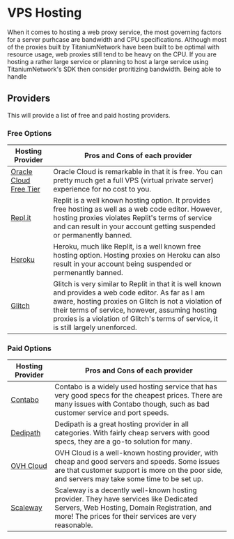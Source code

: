 # VPS Hosting

When it comes to hosting a web proxy service, the most governing factors for a server purhcase are bandwidth and CPU specifications.
Although most of the proxies built by TitaniumNetwork have been built to be optimal with resource usage, web proxies still tend to be heavy on the CPU.
If you are hosting a rather large service or planning to host a large service using TitaniumNetwork's SDK then consider proritizing bandwidth. Being able to handle

## Providers

This will provide a list of free and paid hosting providers.

### Free Options

| Hosting Provider                                            | Pros and Cons of each provider                                                                                                                                                                                                                                                                         |
| ----------------------------------------------------------- | ------------------------------------------------------------------------------------------------------------------------------------------------------------------------------------------------------------------------------------------------------------------------------------------------------ |
| [Oracle Cloud Free Tier](https://www.oracle.com/cloud/free) | Oracle Cloud is remarkable in that it is free. You can pretty much get a full VPS (virtual private server) experience for no cost to you.                                                                                                                                                              |
| [Repl.it](https://repl.it)                                  | Replit is a well known hosting option. It provides free hosting as well as a web code editor. However, hosting proxies violates Replit's terms of service and can result in your account getting suspended or permanently banned.                                                                      |
| [Heroku](https://heroku.com)                                | Heroku, much like Replit, is a well known free hosting option. Hosting proxies on Heroku can also result in your account being suspended or permenantly banned.                                                                                                                                        |
| [Glitch](https://glitch.com)                                | Glitch is very similar to Replit in that it is well known and provides a web code editor. As far as I am aware, hosting proxies on Glitch is not a violation of their terms of service, however, assuming hosting proxies is a violation of Glitch's terms of service, it is still largely unenforced. |

### Paid Options

| Hosting Provider                                         | Pros and Cons of each provider                                                                                                                                                                   |
| -------------------------------------------------------- | ------------------------------------------------------------------------------------------------------------------------------------------------------------------------------------------------ |
| [Contabo](https://contabo.com)                           | Contabo is a widely used hosting service that has very good specs for the cheapest prices. There are many issues with Contabo though, such as bad customer service and port speeds.              |
| [Dedipath](https://portal.dedipath.com/aff.php?aff=1700) | Dedipath is a great hosting provider in all categories. With fairly cheap servers with good specs, they are a go-to solution for many.                                                           |
| [OVH Cloud](https://ovhcloud.com)                        | OVH Cloud is a well-known hosting provider, with cheap and good servers and speeds. Some issues are that customer support is more on the poor side, and servers may take some time to be set up. |
| [Scaleway](https://scaleway.com)                         | Scaleway is a decently well-known hosting provider. They have services like Dedicated Servers, Web Hosting, Domain Registration, and more! The prices for their services are very reasonable.    |

